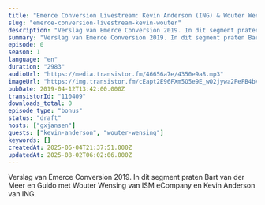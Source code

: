 ```yaml
---
title: "Emerce Conversion Livestream: Kevin Anderson (ING) & Wouter Wensing (ISM eCompany)"
slug: "emerce-conversion-livestream-kevin-wouter"
description: "Verslag van Emerce Conversion 2019. In dit segment praten Bart van der Meer en Guido met Wouter Wensing van ISM eCompany en Kevin Anderson van ING."
summary: "Verslag van Emerce Conversion 2019. In dit segment praten Bart van der Meer en Guido met Wouter Wensing van ISM eCompany en Kevin Anderson van ING."
episode: 0
season: 1
language: "en"
duration: "2983"
audioUrl: "https://media.transistor.fm/46656a7e/4350e9a8.mp3"
imageUrl: "https://img.transistor.fm/cEapt2E96FXm5O5e9E_wO2jywa2PeFB4bVUuo5xALi8/rs:fill:0:0:1/w:1400/h:1400/q:60/mb:500000/aHR0cHM6Ly9pbWct/dXBsb2FkLXByb2R1/Y3Rpb24udHJhbnNp/c3Rvci5mbS9lcGlz/b2RlLzExMDQwOS8x/NjAyMDc1NzU5LWFy/dHdvcmsuanBn.webp"
pubDate: 2019-04-12T13:42:00.000Z
transistorId: "110409"
downloads_total: 0
episode_type: "bonus"
status: "draft"
hosts: ["gxjansen"]
guests: ["kevin-anderson", "wouter-wensing"]
keywords: []
createdAt: 2025-06-04T21:37:51.000Z
updatedAt: 2025-08-02T06:02:06.000Z
---
```


Verslag van Emerce Conversion 2019. In dit segment praten Bart van der Meer en Guido met Wouter Wensing van ISM eCompany en Kevin Anderson van ING.
